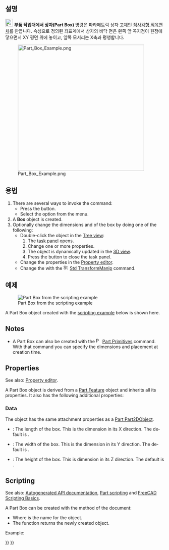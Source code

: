 <languages/>

{{Docnav
|
|[[Part_Cylinder/ko|원통]]
|[[Part_Workbench/ko|부품 작업대]]
|IconL=
|IconR=Part_Cylinder.svg
|IconC=Workbench_Part.svg
}}

{{GuiCommand
|Name=Part Box
|MenuLocation=Part → Primitives → Cube
|Workbenches=[[Part_Workbench/ko|부품 작업대]]
|SeeAlso=[[Part_Primitives|Part Primitives]]
}}

<span id="Description"></span>
==설명==

[[Image:Part_Box.svg|24px]] '''부품 작업대에서 상자(Part Box)''' 명령은 파라메트릭 상자 고체인 [https://en.wikipedia.org/wiki/Cuboid#Rectangular_cuboid 직사각형 직육면체]를 만듭니다. {{PropertyData|Placement}} 속성으로 정의된 좌표계에서 상자의 바닥 면은 왼쪽 앞 꼭지점이 원점에 닿으면서 XY 평면 위에 놓이고, 앞쪽 모서리는 X축과 평행합니다.

[[Image:Part_Box_Example.png|400px]]

<span id="Usage"></span>
== 용법 ==

<div lang="en" dir="ltr" class="mw-content-ltr">
# There are several ways to invoke the command:
#* Press the {{Button|[[Image:Part_Box.svg|16px]] [[Part_Box|Cube]]}} button.
#* Select the {{MenuCommand|Part → Primitives → [[Image:Part_Box.svg|16px]] Cube}} option from the menu.
# A '''Box''' object is created.
# Optionally change the dimensions and {{PropertyData|Placement}} of the box by doing one of the following:
#* Double-click the object in the [[Tree_view|Tree view]]:
#*# The {{MenuCommand|Geometric Primitives}} [[Task_panel|task panel]] opens.
#*# Change one or more properties.
#*# The object is dynamically updated in the [[3D_view|3D view]].
#*# Press the {{Button|OK}} button to close the task panel.
#* Change the properties in the [[Property_editor|Property editor]].
#* Change the {{PropertyData|Placement}} with the [[Image:Std_TransformManip.svg|16px]] [[Std_TransformManip|Std TransformManip]] command.
</div>

<span id="Example"></span>
== 예제 ==

<div lang="en" dir="ltr" class="mw-content-ltr">
[[Image:Part_Box_Scripting_Example.png|thumb|Part Box from the scripting example]]
</div>

<div lang="en" dir="ltr" class="mw-content-ltr">
A Part Box object created with the [[#Scripting|scripting example]] below is shown here.
</div>

<div lang="en" dir="ltr" class="mw-content-ltr">
== Notes ==
</div>

<div lang="en" dir="ltr" class="mw-content-ltr">
* A Part Box can also be created with the [[Image:Part_Primitives.svg|16px]] [[Part_Primitives|Part Primitives]] command. With that command you can specify the dimensions and placement at creation time.
</div>

<div lang="en" dir="ltr" class="mw-content-ltr">
== Properties ==
</div>

<div lang="en" dir="ltr" class="mw-content-ltr">
See also: [[Property_editor|Property editor]].
</div>

<div lang="en" dir="ltr" class="mw-content-ltr">
A Part Box object is derived from a [[Part_Feature|Part Feature]] object and inherits all its properties. It also has the following additional properties:
</div>

<div lang="en" dir="ltr" class="mw-content-ltr">
=== Data ===
</div>

<div lang="en" dir="ltr" class="mw-content-ltr">
{{TitleProperty|Attachment}}
</div>

<div lang="en" dir="ltr" class="mw-content-ltr">
The object has the same attachment properties as a [[Part_Part2DObject#Data|Part Part2DObject]].
</div>

<div lang="en" dir="ltr" class="mw-content-ltr">
{{TitleProperty|Box}}
</div>

<div lang="en" dir="ltr" class="mw-content-ltr">
* {{PropertyData|Length|Length}}: The length of the box. This is the dimension in its X direction. The default is {{Value|10mm}}.
* {{PropertyData|Width|Length}}: The width of the box. This is the dimension in its Y direction. The default is {{Value|10mm}}.
* {{PropertyData|Height|Length}}: The height of the box. This is dimension in its Z direction. The default is {{Value|10mm}}.
</div>

<div lang="en" dir="ltr" class="mw-content-ltr">
== Scripting ==
</div>

<div lang="en" dir="ltr" class="mw-content-ltr">
See also: [https://freecad.github.io/SourceDoc/ Autogenerated API documentation], [[Part_scripting|Part scripting]] and [[FreeCAD_Scripting_Basics|FreeCAD Scripting Basics]].
</div>

<div lang="en" dir="ltr" class="mw-content-ltr">
A Part Box can be created with the {{Incode|addObject()}} method of the document:
</div>

{{Code|code=
box = FreeCAD.ActiveDocument.addObject("Part::Box", "myBox")
}}

<div lang="en" dir="ltr" class="mw-content-ltr">
* Where {{Incode|"myBox"}} is the name for the object.
* The function returns the newly created object.
</div>

<div lang="en" dir="ltr" class="mw-content-ltr">
Example:
</div>

{{Code|code=
import FreeCAD as App

doc = App.activeDocument()

box = doc.addObject("Part::Box", "myBox")
box.Length = 4
box.Width = 8
box.Height = 12
box.Placement = App.Placement(App.Vector(1, 2, 3), App.Rotation(75, 60, 30))

doc.recompute()
}}


{{Docnav
|
|[[Part_Cylinder/ko|원통]]
|[[Part_Workbench/ko|부품 작업대]]
|IconL=
|IconR=Part_Cylinder.svg
|IconC=Workbench_Part.svg
}}

{{Part_Tools_navi{{#translation:}}}}
{{Userdocnavi{{#translation:}}}}